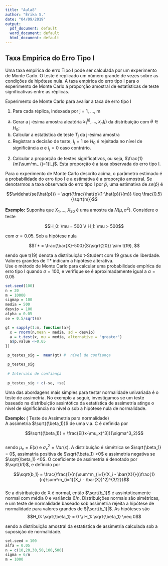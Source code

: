 ```yaml
---
title: "Aula8"
author: "Érika S."
date: "04/09/2019"
output:
  pdf_document: default
  word_document: default
  html_document: default
---
```



## Taxa Empírica do Erro Tipo I

Uma taxa empírica do erro Tipo I pode ser calculada por um experimento de Monte Carlo. O teste é replicado um número grande de vezes sobre as condições de hipótese nula. A taxa empírica do erro tipo I para o experimento de Monte Carlo á proporção amostral de estatísticas de teste significativas entre as réplicas.  

Experimento de Monte Carlo para avaliar a taxa de erro tipo I  

1. Para cada réplica, indexada por j = 1, ..., m
  a. Gerar a j-ésima amostra aleatória $x_1^{(j)}, ..., x_n{(j)}$ da distribuição com $\theta \in H_0$;
  b. Calcular a estatística de teste $T_j$ da j-ésima amostra  
  c. Registrar a decisão de teste, $I_j = 1$ se $H_0$ é rejeitada no nível de significância $\alpha$ e $I_j = 0$ caso contrário.  
2. Calcular a proporção de testes significativos, ou seja, $\frac{1}{m}\sum^m_ {j=1}I_j$. Esta proporção é a taxa observada do erro tipo I.  

Para o experimento de Monte Carlo descrito acima, o parâmetro estimado é a probabilidade do erro tipo I e a estimativa é a proporção amostral. Se denotarmos a taxa observada do erro tipo I por $\hat{p}$, uma estimativa de $se(\hat{p})$ é  

$$\widehat{se(\hat{p})} = \sqrt{\frac{\hat{p}(1-\hat{p})}{m}} \leq \frac{0.5}{\sqrt{m}}$$  

__Exemplo:__ Suponha que $X_1, ..., X_20$ é uma amostra da $N(\mu, \sigma^2)$. Considere o teste  

$$H_0: \mu = 500 \\ H_1: \mu > 500$$  

com $\alpha = 0.05$. Sob a hipótese nula  

$$T* = \frac{\bar{X}-500}{S/\sqrt{20}} \sim t(19), $$  

sendo que t(19) denota a distribuição t-Student com 19 graus de liberdade. Valores grandes de T* indicam a hipótese alterativa.  
Use o método de Monte Carlo para calcular uma probabilidade empírica de erro tipo I quando $\sigma = 100$, e verifique se é aproximadamente igual a $\alpha = 0.05$  



```r

set.seed(100)
n = 20  
m = 10000
sigmap = 100
media = 500
desvio = 100
alpha = 0.05  
se = 0.5/sqrt(m)

gt = sapply(1:m, function(a){
  x = rnorm(n,mean = media, sd = desvio)
  a = t.test(x, mu = media, alternative = "greater")
  a$p.value <=0.05
})

 p_testes_sig =  mean(gt) #  nível de confiança

 p_testes_sig
 
 # Intervalo de confiança
 
 p_testes_sig + c(-se, +se)

```

Uma das abordagens mais simples para testar normalidade univariada é o teste de assimetria. No exemplo a seguir, investigamos se um teste baseado na distribuição assintótica da estatística de assimetria atinge o nível de significância no nível $\alpha$ sob a hipótese nula de normalidade.  

__Exemplo:__ ( Teste de Assimetria para normalidade)  
A assimetria $\sqrt{(\beta_1)}$ de uma v.a. C é definida por  

$$\sqrt{(\beta_1)} = \frac{E[(x-\mu_x)^3]}{\sigma^3_2}$$  
sendo $\mu_x = E(x)$ e $\sigma^2_x = Var(x)$. A distribuição é simétrica se $\sqrt{\beta_1} = 0$, assimatria positiva de $\sqrt{\beta_1} >0$ e assimetria negativa se $\sqrt{\beta_1} <0$. O coeficiente de assimetria é denotado por $\sqrt{b1}$, e definido por  

$$\sqrt{b_1} = \frac{\frac{1}{n}\sum^m_{i=1}(X_i - \bar{X})}{(\frac{1}{n}\sum^m_{i=1}(X_i - \bar{X})^2)^{3/2}}$$    
Se a distribuição de X é normal, então $\sqrt{b_1}$ é assintoticamente normal com média 0 e variância $6/n$. Distribuições normais são simétricas, e um teste de normalidade baseado sob assimetria rejeita a hipótese de normalidade para valores grandes de $|\sqrt{b_1}|$. As hipóteses são  
$$H_0: \sqrt{\beta_1} = 0 \\ H_1: \sqrt{\beta_1} \neq 0$$  

sendo a distribuição amostral da estatística de assimetria calculada sob a suposição de normalidade.  

```r
set.seed = 100
alfa = 0.05
n = c(10,20,30,50,100,500)
sigma = 6/n
m = 1000
```

